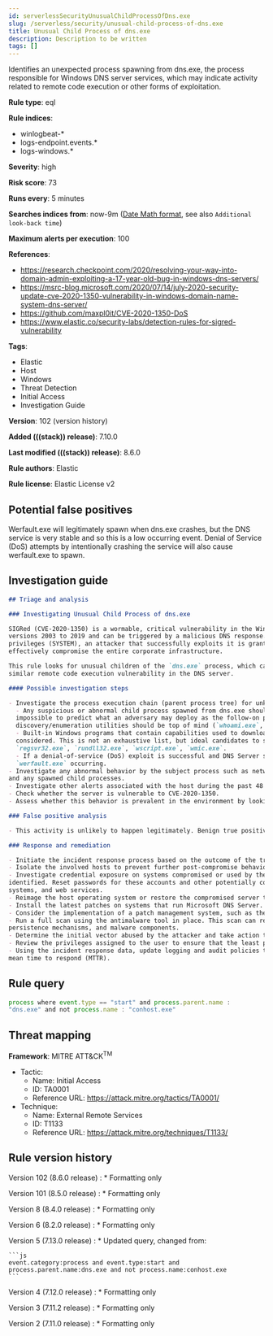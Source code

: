 ```yaml
---
id: serverlessSecurityUnusualChildProcessOfDns.exe
slug: /serverless/security/unusual-child-process-of-dns.exe
title: Unusual Child Process of dns.exe
description: Description to be written
tags: []
---
```


<div id="unusual-child-process-of-dns.exe"></div>

Identifies an unexpected process spawning from dns.exe, the process responsible for Windows DNS server services, which may indicate activity related to remote code execution or other forms of exploitation.

**Rule type**: eql

**Rule indices**:

* winlogbeat-*
* logs-endpoint.events.*
* logs-windows.*

**Severity**: high

**Risk score**: 73

**Runs every**: 5 minutes

**Searches indices from**: now-9m ([Date Math format](((ref))/common-options.html#date-math), see also <DocLink id="serverlessSecurityRulesUiCreate" section="set-the-rules-schedule">`Additional look-back time`</DocLink>)

**Maximum alerts per execution**: 100

**References**:

* https://research.checkpoint.com/2020/resolving-your-way-into-domain-admin-exploiting-a-17-year-old-bug-in-windows-dns-servers/
* https://msrc-blog.microsoft.com/2020/07/14/july-2020-security-update-cve-2020-1350-vulnerability-in-windows-domain-name-system-dns-server/
* https://github.com/maxpl0it/CVE-2020-1350-DoS
* https://www.elastic.co/security-labs/detection-rules-for-sigred-vulnerability

**Tags**:

* Elastic
* Host
* Windows
* Threat Detection
* Initial Access
* Investigation Guide

**Version**: 102 (<DocLink id="serverlessSecurityUnusualChildProcessOfDns.exe" section="rule-version-history">version history</DocLink>)

**Added (((stack)) release)**: 7.10.0

**Last modified (((stack)) release)**: 8.6.0

**Rule authors**: Elastic

**Rule license**: Elastic License v2

## Potential false positives

Werfault.exe will legitimately spawn when dns.exe crashes, but the DNS service is very stable and so this is a low occurring event. Denial of Service (DoS) attempts by intentionally crashing the service will also cause werfault.exe to spawn.

## Investigation guide

```markdown
## Triage and analysis

### Investigating Unusual Child Process of dns.exe

SIGRed (CVE-2020-1350) is a wormable, critical vulnerability in the Windows DNS server that affects Windows Server
versions 2003 to 2019 and can be triggered by a malicious DNS response. Because the service is running in elevated
privileges (SYSTEM), an attacker that successfully exploits it is granted Domain Administrator rights. This can
effectively compromise the entire corporate infrastructure.

This rule looks for unusual children of the `dns.exe` process, which can indicate the exploitation of the SIGRed or a
similar remote code execution vulnerability in the DNS server.

#### Possible investigation steps

- Investigate the process execution chain (parent process tree) for unknown processes.
  - Any suspicious or abnormal child process spawned from dns.exe should be carefully reviewed and investigated. It's
  impossible to predict what an adversary may deploy as the follow-on process after the exploit, but built-in
  discovery/enumeration utilities should be top of mind (`whoami.exe`, `netstat.exe`, `systeminfo.exe`, `tasklist.exe`).
  - Built-in Windows programs that contain capabilities used to download and execute additional payloads should also be
  considered. This is not an exhaustive list, but ideal candidates to start out would be: `mshta.exe`, `powershell.exe`,
  `regsvr32.exe`, `rundll32.exe`, `wscript.exe`, `wmic.exe`.
  - If a denial-of-service (DoS) exploit is successful and DNS Server service crashes, be mindful of potential child processes related to
  `werfault.exe` occurring.
- Investigate any abnormal behavior by the subject process such as network connections, registry or file modifications,
and any spawned child processes.
- Investigate other alerts associated with the host during the past 48 hours.
- Check whether the server is vulnerable to CVE-2020-1350.
- Assess whether this behavior is prevalent in the environment by looking for similar occurrences across hosts.

### False positive analysis

- This activity is unlikely to happen legitimately. Benign true positives (B-TPs) can be added as exceptions if necessary.

### Response and remediation

- Initiate the incident response process based on the outcome of the triage.
- Isolate the involved hosts to prevent further post-compromise behavior.
- Investigate credential exposure on systems compromised or used by the attacker to ensure all compromised accounts are
identified. Reset passwords for these accounts and other potentially compromised credentials, such as email, business
systems, and web services.
- Reimage the host operating system or restore the compromised server to a clean state.
- Install the latest patches on systems that run Microsoft DNS Server.
- Consider the implementation of a patch management system, such as the Windows Server Update Services (WSUS).
- Run a full scan using the antimalware tool in place. This scan can reveal additional artifacts left in the system,
persistence mechanisms, and malware components.
- Determine the initial vector abused by the attacker and take action to prevent reinfection through the same vector.
- Review the privileges assigned to the user to ensure that the least privilege principle is being followed.
- Using the incident response data, update logging and audit policies to improve the mean time to detect (MTTD) and the
mean time to respond (MTTR).
```

## Rule query

```js
process where event.type == "start" and process.parent.name :
"dns.exe" and not process.name : "conhost.exe"
```

## Threat mapping

**Framework**: MITRE ATT&CK<sup>TM</sup>

* Tactic:
    * Name: Initial Access
    * ID: TA0001
    * Reference URL: https://attack.mitre.org/tactics/TA0001/
* Technique:
    * Name: External Remote Services
    * ID: T1133
    * Reference URL: https://attack.mitre.org/techniques/T1133/

<div id="unusual-child-process-of-dns.exe-history"></div>

## Rule version history

Version 102 (8.6.0 release) 
    : * Formatting only

Version 101 (8.5.0 release) 
    : * Formatting only

Version 8 (8.4.0 release) 
    : * Formatting only

Version 6 (8.2.0 release) 
    : * Formatting only

Version 5 (7.13.0 release) 
    : * Updated query, changed from:

    ```js
    event.category:process and event.type:start and
    process.parent.name:dns.exe and not process.name:conhost.exe
    ```

Version 4 (7.12.0 release) 
    : * Formatting only

Version 3 (7.11.2 release) 
    : * Formatting only

Version 2 (7.11.0 release) 
    : * Formatting only

